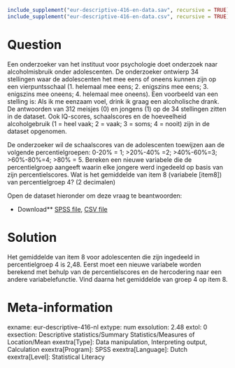 ```r
include_supplement("eur-descriptive-416-en-data.sav", recursive = TRUE)
include_supplement("eur-descriptive-416-en-data.csv", recursive = TRUE)
```

Question
========
Een onderzoeker van het instituut voor psychologie doet onderzoek naar alcoholmisbruik onder adolescenten. De onderzoeker ontwierp 34 stellingen waar de adolescenten het mee eens of oneens kunnen zijn op een vierpuntsschaal (1. helemaal mee eens; 2. enigszins mee eens; 3. enigszins mee oneens; 4. helemaal mee oneens). Een voorbeeld van een stelling is: Als ik me eenzaam voel, drink ik graag een alcoholische drank. De antwoorden van 312 meisjes (0) en jongens (1) op de 34 stellingen zitten in de dataset. Ook IQ-scores, schaalscores en de hoeveelheid alcoholgebruik (1 = heel vaak; 2 = vaak; 3 = soms; 4 = nooit) zijn in de dataset opgenomen.

De onderzoeker wil de schaalscores van de adolescenten toewijzen aan de volgende percentielgroepen: 0-20% = 1; >20%-40% =2; >40%-60%=3; >60%-80%=4; >80% = 5. Bereken een nieuwe variabele die de percentielgroep aangeeft waarin elke jongere werd ingedeeld op basis van zijn percentielscores. Wat is het gemiddelde van item 8 (variabele [item8]) van percentielgroep 4? (2 decimalen)

Open de dataset hieronder om deze vraag te beantwoorden:

* Download** [SPSS file](eur-descriptive-416-en-data.sav), [CSV file](eur-descriptive-416-en-data.csv)


Solution
========
Het gemiddelde van item 8 voor adolescenten die zijn ingedeeld in percentielgroep 4 is 2,48. Eerst moet een nieuwe variabele worden berekend met behulp van de percentielscores en de hercodering naar een andere variabelefunctie. Vind daarna het gemiddelde van groep 4 op item 8.

Meta-information
================
exname: eur-descriptive-416-nl
extype: num
exsolution: 2.48
extol: 0
exsection: Descriptive statistics/Summary Statistics/Measures of Location/Mean
exextra[Type]: Data manipulation, Interpreting output, Calculation
exextra[Program]: SPSS
exextra[Language]: Dutch
exextra[Level]: Statistical Literacy

